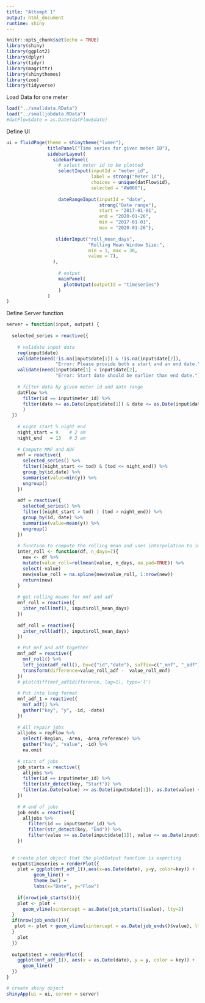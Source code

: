 ```yaml
---
title: "Attempt 1"
output: html_document
runtime: shiny
---
```


```r
knitr::opts_chunk$set(echo = TRUE)
library(shiny)
library(ggplot2)
library(dplyr)
library(tidyr)
library(magrittr)
library(shinythemes)
library(zoo)
library(tidyverse)
```

Load Data for one meter
```r
load("../smalldata.RData")
load("../smalljobdata.RData")
#datFlow$date = as.Date(datFlow$date)
```

Define UI
```r
ui = fluidPage(theme = shinytheme("lumen"),
               titlePanel("Time series for given meter ID"),
               sidebarLayout(
                 sidebarPanel(
                   # select meter id to be plotted
                   selectInput(inputId = "meter_id", 
                               label = strong("Meter Id"),
                               choices = unique(datFlow$id),
                               selected = "AW008"),
                   
                   dateRangeInput(inputId = "date",
                                  strong("Date range"),
                                  start = "2017-01-01",
                                  end = "2020-01-26",
                                  min = "2017-01-01",
                                  max = "2020-01-26"),
                  
                  sliderInput("roll_mean_days", 
                              "Rolling Mean Window Size:",
                              min = 1, max = 30,
                              value = 7),
                 ),
                 
                   # output
                   mainPanel(
                     plotOutput(outputId = "timeseries")
                   )
               )
)
```

Define Server function
```r
server = function(input, output) {
  
  selected_series = reactive({
    
    # validate input data
    req(input$date)
    validate(need(!is.na(input$date[1]) & !is.na(input$date[2]), 
                  "Error: Please provide both a start and an end date."))
    validate(need(input$date[1] < input$date[2], 
                  "Error: Start date should be earlier than end date."))
    
    # filter data by given meter id and date range
    datFlow %>% 
      filter(id == input$meter_id) %>% 
      filter(date >= as.Date(input$date[1]) & date <= as.Date(input$date[2])
      )
  })
  
    # night start % night end
    night_start = 9    # 2 am
    night_end   = 13   # 3 am
    
    # Compute MNF and ADF
    mnf = reactive({
      selected_series() %>% 
      filter((night_start <= tod) & (tod <= night_end)) %>% 
      group_by(id,date) %>% 
      summarise(value=min(y)) %>% 
      ungroup() 
    })
    
    adf = reactive({
      selected_series() %>%
      filter((night_start > tod) | (tod > night_end)) %>%
      group_by(id, date) %>%
      summarise(value=mean(y)) %>%
      ungroup() 
    })
    
    # function to compute the rolling mean and uses interpolation to impute NAs
    inter_roll <- function(df, n_days=7){
      new <- df %>% 
      mutate(value_roll=rollmean(value, n_days, na.pad=TRUE)) %>% 
      select(-value)
      new$value_roll = na.spline(new$value_roll, 1:nrow(new))
      return(new)
    }
    
    # get rolling means for mnf and adf
    mnf_roll = reactive({
      inter_roll(mnf(), input$roll_mean_days)
    })
    
    adf_roll = reactive({
      inter_roll(adf(), input$roll_mean_days)
    })

    # Put mnf and adf together
    mnf_adf = reactive({
      mnf_roll() %>%
      left_join(adf_roll(), by=c("id","date"), suffix=c("_mnf", "_adf")) %>% 
      transform(difference=value_roll_adf -  value_roll_mnf)
    })
    # plot(diff(mnf_adf$difference, lag=1), type='l')
    
    # Put into long format
    mnf_adf_1 = reactive({
      mnf_adf() %>%
      gather("key", "y", -id, -date)
    })
    
    # All repair jobs
    alljobs = repFlow %>%
      select(-Region, -Area, -Area_reference) %>%
      gather("key", "value", -id) %>%
      na.omit
    
    # start of jobs
    job_starts = reactive({
      alljobs %>% 
      filter(id == input$meter_id) %>% 
      filter(str_detect(key, "Start")) %>% 
      filter(as.Date(value) >= as.Date(input$date[1]), as.Date(value) <= as.Date(input$date[2]))
    })
    
    # # end of jobs
    job_ends = reactive({
      alljobs %>%
        filter(id == input$meter_id) %>%
        filter(str_detect(key, "End")) %>%
        filter(value >= as.Date(input$date[1]), value <= as.Date(input$date[2]))
    })
    
    
  # create plot object that the plotOutput function is expecting
  output$timeseries = renderPlot({
    plot = ggplot(mnf_adf_1(),aes(x=as.Date(date), y=y, color=key)) +
          geom_line() +
          theme_bw() +
          labs(x="Date", y="Flow")
    
    if(nrow(job_starts())){
    plot <- plot +
      geom_vline(xintercept = as.Date(job_starts()$value), lty=2)
  }
  if(nrow(job_ends())){
   plot <- plot + geom_vline(xintercept = as.Date(job_ends()$value), lty=1)
  }
    plot
  })
  
  output$test = renderPlot({
    ggplot(mnf_adf_1(), aes(x = as.Date(date), y = y, color = key)) +
      geom_line()
  })
}

# create shiny object
shinyApp(ui = ui, server = server)
```
